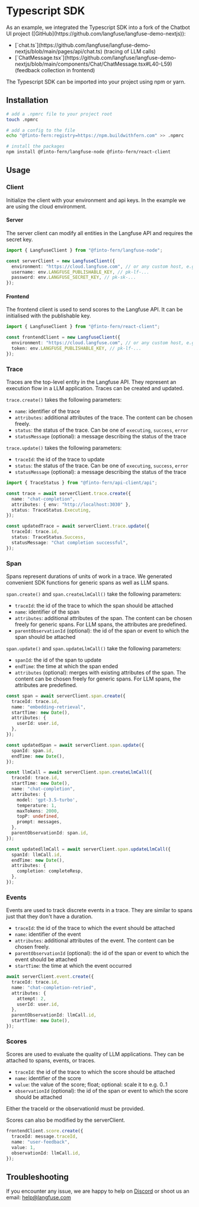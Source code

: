 # Typescript SDK


<Callout type="info" emoji="ℹ️">
  As an example, we integrated the Typescript SDK into a fork of the Chatbot UI
  project ([GitHub](https://github.com/langfuse/langfuse-demo-nextjs)):
  <ul>
    <li className="list-disc ml-8">
      [`chat.ts`](https://github.com/langfuse/langfuse-demo-nextjs/blob/main/pages/api/chat.ts)
      (tracing of LLM calls)
    </li>
    <li className="list-disc ml-8">
      [`ChatMessage.tsx`](https://github.com/langfuse/langfuse-demo-nextjs/blob/main/components/Chat/ChatMessage.tsx#L40-L59)
      (feedback collection in frontend)
    </li>
  </ul>
</Callout>

The Typescript SDK can be imported into your project using npm or yarn.

## Installation

```bash
# add a .npmrc file to your project root
touch .npmrc

# add a config to the file
echo "@finto-fern:registry=https://npm.buildwithfern.com" >> .npmrc

# install the packages
npm install @finto-fern/langfuse-node @finto-fern/react-client
```

## Usage

### Client

Initialize the client with your environment and api keys. In the example we are using the cloud environment.

#### Server

The server client can modify all entities in the Langfuse API and requires the secret key.

```typescript filename="server.ts"
import { LangfuseClient } from "@finto-fern/langfuse-node";

const serverClient = new LangfuseClient({
  environment: "https://cloud.langfuse.com", // or any custom host, e.g. http://localhost:3030
  username: env.LANGFUSE_PUBLISHABLE_KEY, // pk-lf-...
  password: env.LANGFUSE_SECRET_KEY, // pk-sk-...
});
```

#### Frontend

The frontend client is used to send scores to the Langfuse API. It can be initialised with the publishable key.

```typescript filename="frontend.ts"
import { LangfuseClient } from "@finto-fern/react-client";

const frontendClient = new LangfuseClient({
  environment: "https://cloud.langfuse.com", // or any custom host, e.g. http://localhost:3030
  token: env.LANGFUSE_PUBLISHABLE_KEY, // pk-lf-...
});
```

### Trace

Traces are the top-level entity in the Langfuse API. They represent an execution flow in a LLM application. Traces can be created and updated.

`trace.create()` takes the following parameters:

- `name`: identifier of the trace
- `attributes`: additional attributes of the trace. The content can be chosen freely.
- `status`: the status of the trace. Can be one of `executing`, `success`, `error`
- `statusMessage` (optional): a message describing the status of the trace

`trace.update()` takes the following parameters:

- `traceId`: the id of the trace to update
- `status`: the status of the trace. Can be one of `executing`, `success`, `error`
- `statusMessage` (optional): a message describing the status of the trace

```typescript filename="server.ts"
import { TraceStatus } from "@finto-fern/api-client/api";

const trace = await serverClient.trace.create({
  name: "chat-completion",
  attributes: { env: "http://localhost:3030" },
  status: TraceStatus.Executing,
});

const updatedTrace = await serverClient.trace.update({
  traceId: trace.id,
  status: TraceStatus.Success,
  statusMessage: "Chat completion successful",
});
```

### Span

Spans represent durations of units of work in a trace. We generated convenient SDK functions for generic spans as well as LLM spans.

`span.create()` and `span.createLlmCall()` take the following parameters:

- `traceId`: the id of the trace to which the span should be attached
- `name`: identifier of the span
- `attributes`: additional attributes of the span. The content can be chosen freely for generic spans. For LLM spans, the attributes are predefined.
- `parentObservationId` (optional): the id of the span or event to which the span should be attached

`span.update()` and `span.updateLlmCall()` take the following parameters:

- `spanId`: the id of the span to update
- `endTime`: the time at which the span ended
- `attributes` (optional): merges with existing attributes of the span. The content can be chosen freely for generic spans. For LLM spans, the attributes are predefined.

```typescript filename="server.ts"
const span = await serverClient.span.create({
  traceId: trace.id,
  name: "embedding-retrieval",
  startTime: new Date(),
  attributes: {
    userId: user.id,
  },
});

const updatedSpan = await serverClient.span.update({
  spanId: span.id,
  endTime: new Date(),
});

const llmCall = await serverClient.span.createLlmCall({
  traceId: trace.id,
  startTime: new Date(),
  name: "chat-completion",
  attributes: {
    model: 'gpt-3.5-turbo',
    temperature: 1,
    maxTokens: 2000,
    topP: undefined,
    prompt: messages,
  },
  parentObservationId: span.id,
});

const updatedllmCall = await serverClient.span.updateLlmCall({
  spanId: llmCall.id,
  endTime: new Date(),
  attributes: {
    completion: completeResp,
  },
});
```

### Events

Events are used to track discrete events in a trace. They are similar to spans just that they don't have a duration.

- `traceId`: the id of the trace to which the event should be attached
- `name`: identifier of the event
- `attributes`: additional attributes of the event. The content can be chosen freely.
- `parentObservationId` (optional): the id of the span or event to which the event should be attached
- `startTime`: the time at which the event occurred

```typescript filename="server.ts"
await serverClient.event.create({
  traceId: trace.id,
  name: "chat-completion-retried",
  attributes: {
    attempt: 2,
    userId: user.id,
  },
  parentObservationId: llmCall.id,
  startTime: new Date(),
});
```

### Scores

Scores are used to evaluate the quality of LLM applications. They can be attached to spans, events, or traces.

- `traceId`: the id of the trace to which the score should be attached
- `name`: identifier of the score
- `value`: the value of the score; float; optional: scale it to e.g. 0..1
- `observationId` (optional): the id of the span or event to which the score should be attached

Either the traceId or the observationId must be provided.

Scores can also be modified by the serverClient.

```typescript filename="frontend.ts"
frontendClient.score.create({
  traceId: message.traceId,
  name: "user-feedback",
  value: 1,
  observationId: llmCall.id,
});
```

## Troubleshooting

If you encounter any issue, we are happy to help on [Discord](https://discord.gg/7NXusRtqYU) or shoot us an email: help@langfuse.com
